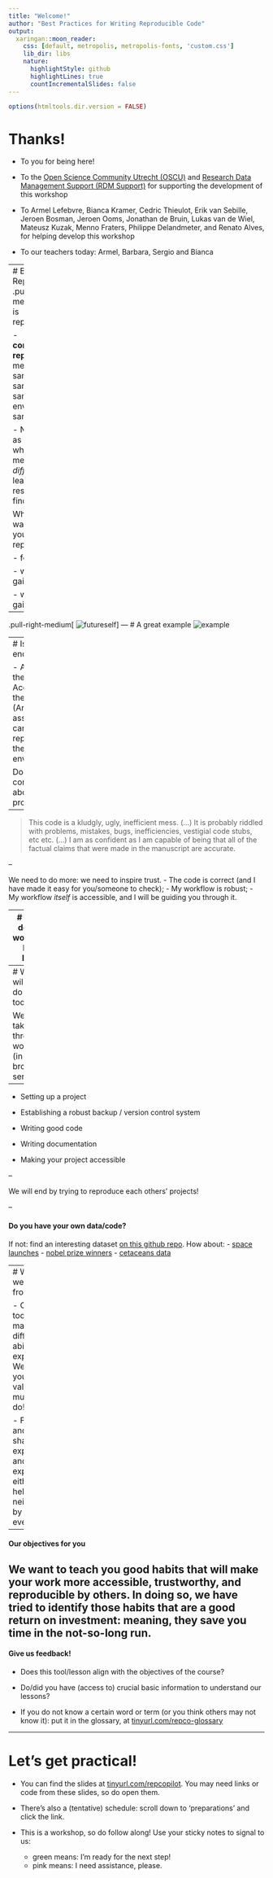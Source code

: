 ```yaml
---
title: "Welcome!"
author: "Best Practices for Writing Reproducible Code"
output:
  xaringan::moon_reader:
    css: [default, metropolis, metropolis-fonts, 'custom.css']
    lib_dir: libs
    nature:
      highlightStyle: github
      highlightLines: true
      countIncrementalSlides: false
---
```

```r
options(htmltools.dir.version = FALSE)
```

# Thanks!

- To you for being here!

- To the [Open Science Community Utrecht (OSCU)](https://openscience-utrecht.com) and [Research Data Management Support (RDM Support)](https://www.uu.nl/en/research/research-data-management) for supporting the development of this workshop

- To Armel Lefebvre, Bianca Kramer, Cedric Thieulot, Erik van Sebille, Jeroen Bosman, Jeroen Ooms, Jonathan de Bruin, Lukas van de Wiel, Mateusz Kuzak, Menno Fraters, Philippe Delandmeter, and Renato Alves, for helping develop this workshop

- To our teachers today: Armel, Barbara, Sergio and Bianca

---
# Be Reproducible!
.pull-left-medium[
What is reproducibility?

- **computationally reproducible** means: with same code + same data + same environment
== same results

- Not the same as **replication**, where _different_ methods and _different_ data lead to the same research findings

Why do you want to make your work reproducible?

- for whom?

- what do they gain?

- what do you gain?
]

--

.pull-right-medium[
![futureself](https://imgs.xkcd.com/comics/future_self.png)
]
---
# A great example
![example](images/screenshots/badexample.png)

---
# Is this enough?

- Access to the code
- Access to the data
- (And let's assume we can replicate the enviroment)

Do you feel confident about this project?
--

> This code is a kludgly, ugly, inefficient mess. 
(...)
>  It is probably riddled with problems, mistakes, bugs, inefficiencies, vestigial code stubs, etc etc.
(...)
> I am as confident as I am capable of being that all of the factual claims that were made in the manuscript are accurate.

--

We need to do more: we need to inspire trust.
- The code is correct (and I have made it easy for you/someone to check);
- My workflow is robust;
- My workflow *itself* is accessible, and I will be guiding you through it.


---
# What does a workflow look like?

![](images/dataworkflow.png)
Source: Hadley Wickham / tidyverse documentation


- data cleaning is an essential first step

- think modular: each step requires own input, process, output


---
# What will we do today?

We will take you through a workflow (in a broader sense!)

--

- Setting up a project

- Establishing a robust backup / version control system

- Writing good code

- Writing documentation

- Making your project accessible

--

We will end by trying to reproduce each others' projects!

--

#### Do you have your own data/code?

If not: find an interesting dataset [on this github repo](https://github.com/rfordatascience/tidytuesday). How about:
- [space launches](https://github.com/rfordatascience/tidytuesday/tree/master/data/2019/2019-01-15)
- [nobel prize winners](https://github.com/rfordatascience/tidytuesday/tree/master/data/2019/2019-05-14)
- [cetaceans data](https://github.com/rfordatascience/tidytuesday/tree/master/data/2018/2018-12-18)



---
# What do we expect from you?

- Our group today has many different abilities and experiences. We hope you will value this as much as we do!

- Feel free and safe to share your expertise and experiences, either by helping your neighbor or by showing everyone.

--

#### Our objectives for you
We want to teach you **good habits** that will make your work more accessible, trustworthy, and reproducible by others. In doing so, we have tried to identify those habits that are a **good return on investment**: meaning, they save you time in the not-so-long run.
--
#### Give us feedback!

  - Does this tool/lesson align with the objectives of the course?
  
  - Do/did you have (access to) crucial basic information to understand our lessons?

  - If you do not know a certain word or term (or you think others may not know it): put it in the glossary, at [tinyurl.com/repco-glossary](https://docs.google.com/document/d/1UHBFyfvHoHXiV1Slr_DvxYDQyakozuPw_xPTJgeNInI/edit)

---
# Let's get practical!

- You can find the slides at [tinyurl.com/repcopilot](https://utrechtuniversity.github.io/workshop-computational-reproducibility/). You may need links or code from these slides, so do open them.

- There's also a (tentative) schedule: scroll down to 'preparations' and click the link.

- This is a workshop, so do follow along! Use your sticky notes to signal to us: 
  - green means: I'm ready for the next step!
  - pink means: I need assistance, please.